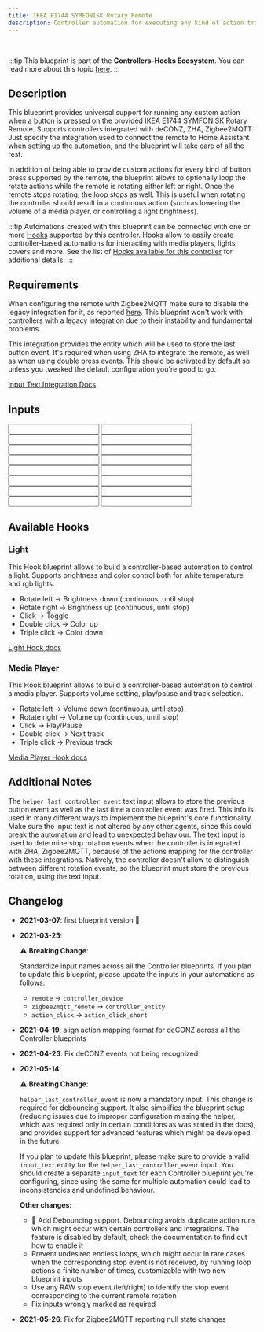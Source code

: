 ```yaml
---
title: IKEA E1744 SYMFONISK Rotary Remote
description: Controller automation for executing any kind of action triggered by the provided IKEA E1744 SYMFONISK Rotary Remote. Supports deCONZ, ZHA, Zigbee2MQTT.
---
```



<ImportCard id='ikea_e1744' category='controllers' />

<br />

:::tip
This blueprint is part of the **Controllers-Hooks Ecosystem**. You can read more about this topic [here](/docs/controllers-hooks-ecosystem).
:::

## Description

This blueprint provides universal support for running any custom action when a button is pressed on the provided IKEA E1744 SYMFONISK Rotary Remote. Supports controllers integrated with deCONZ, ZHA, Zigbee2MQTT. Just specify the integration used to connect the remote to Home Assistant when setting up the automation, and the blueprint will take care of all the rest.

In addition of being able to provide custom actions for every kind of button press supported by the remote, the blueprint allows to optionally loop the rotate actions while the remote is rotating either left or right. Once the remote stops rotating, the loop stops as well. This is useful when rotating the controller should result in a continuous action (such as lowering the volume of a media player, or controlling a light brightness).

:::tip
Automations created with this blueprint can be connected with one or more [Hooks](/docs/blueprints/hooks) supported by this controller.
Hooks allow to easily create controller-based automations for interacting with media players, lights, covers and more. See the list of [Hooks available for this controller](/docs/blueprints/controllers/ikea_e1744#available-hooks) for additional details.
:::

## Requirements

<Requirement id='deconz'  />
<Requirement id='zha'  />
<Requirement id='zigbee2mqtt'  >

When configuring the remote with Zigbee2MQTT make sure to disable the legacy integration for it, as reported [here](https://www.zigbee2mqtt.io/devices/E1744.html#legacy-integration). This blueprint won't work with controllers with a legacy integration due to their instability and fundamental problems.

</Requirement>
<Requirement  name='Input Text Integration' required='ZHA, Zigbee2MQTT'>

This integration provides the entity which will be used to store the last button event. It's required when using ZHA to integrate the remote, as well as when using double press events. This should be activated by default so unless you tweaked the default configuration you're good to go.

[Input Text Integration Docs](https://www.home-assistant.io/integrations/input_text/)

</Requirement>

## Inputs

<Input
  name='Integration'
  description='Integration used for connecting the remote with Home Assistant. Select one of the available values.'
  selector='select'
  required
/>
<Input
  name='Controller Device'
  description='The controller device to use for the automation. Choose a value only if the remote is integrated with deCONZ, ZHA.'
  selector='device'
  required='(deCONZ, ZHA)'
/>
<Input
  name='Controller Entity'
  description='The action sensor of the controller to use for the automation. Choose a value only if the remote is integrated with Zigbee2MQTT.'
  selector='entity'
  required='(Zigbee2MQTT)'
/>
<Input
  name='Rotate left'
  description='Action to run on rotate left.'
  selector='action'
/>
<Input
  name='Rotate left stop'
  description='Action to run on when stopping to rotate left the remote.'
  selector='action'
/>
<Input
  name='Rotate right'
  description='Action to run on rotate right.'
  selector='action'
/>
<Input
  name='Rotate right stop'
  description='Action to run on when stopping to rotate right the remote.'
  selector='action'
/>
<Input
  name='Remote - short press'
  description='Action to run on short remote press.'
  selector='action'
/>
<Input
  name='Remote - double press'
  description='Action to run on double remote press.'
  selector='action'
/>
<Input
  name='Remote - triple press'
  description='Action to run on triple remote press.'
  selector='action'
/>
<Input
  name='Rotate left - loop until stop'
  description='Loop the rotate left action until the rotation is stopped.'
  selector='boolean'
/>
<Input
  name='Rotate left - Maximum loop repeats'
  description='Maximum number of repeats for the custom action, when looping is enabled. Use it as a safety limit to prevent an endless loop in case the corresponding stop event is not received.'
  selector='number'
/>
<Input
  name='Rotate right - loop until stop'
  description='Loop the rotate right action until the rotation is stopped.'
  selector='boolean'
/>
<Input
  name='Rotate right - Maximum loop repeats'
  description='Maximum number of repeats for the custom action, when looping is enabled. Use it as a safety limit to prevent an endless loop in case the corresponding stop event is not received.'
  selector='number'
/>
<Input
  name='Helper - Last Controller Event'
  description='Input Text used to store the last event fired by the controller. See docs for more.'
  selector='entity'
  required
/>
<Input
  name='Helper - Debounce delay'
  description='Delay used for debouncing RAW controller events, by default set to 0. A value of 0 disables the debouncing feature. Increase this value if you notice custom actions or linked Hooks running multiple times when interacting with the device. When the controller needs to be debounced, usually a value of 100 is enough to remove all duplicate events.'
  selector='number'
/>

## Available Hooks

### Light

This Hook blueprint allows to build a controller-based automation to control a light. Supports brightness and color control both for white temperature and rgb lights.

- Rotate left -> Brightness down (continuous, until stop)
- Rotate right -> Brightness up (continuous, until stop)
- Click -> Toggle
- Double click -> Color up
- Triple click -> Color down

[Light Hook docs](/docs/blueprints/hooks/light)

### Media Player

This Hook blueprint allows to build a controller-based automation to control a media player. Supports volume setting, play/pause and track selection.

- Rotate left -> Volume down (continuous, until stop)
- Rotate right -> Volume up (continuous, until stop)
- Click -> Play/Pause
- Double click -> Next track
- Triple click -> Previous track

[Media Player Hook docs](/docs/blueprints/hooks/media_player)

## Additional Notes

The `helper_last_controller_event` text input allows to store the previous button event as well as the last time a controller event was fired. This info is used in many different ways to implement the blueprint's core functionality. Make sure the input text is not altered by any other agents, since this could break the automation and lead to unexpected behaviour.
The text input is used to determine stop rotation events when the controller is integrated with ZHA, Zigbee2MQTT, because of the actions mapping for the controller with these integrations. Natively, the controller doesn't allow to distinguish between different rotation events, so the blueprint must store the previous rotation, using the text input.

## Changelog

- **2021-03-07**: first blueprint version :tada:
- **2021-03-25**:

  :warning: **Breaking Change**:

  Standardize input names across all the Controller blueprints.
  If you plan to update this blueprint, please update the inputs in your automations as follows:

  - `remote` -> `controller_device`
  - `zigbee2mqtt_remote` -> `controller_entity`
  - `action_click` -> `action_click_short`

- **2021-04-19**: align action mapping format for deCONZ across all the Controller blueprints
- **2021-04-23**: Fix deCONZ events not being recognized
- **2021-05-14**:

  :warning: **Breaking Change**:

  `helper_last_controller_event` is now a mandatory input. This change is required for debouncing support. It also simplifies the blueprint setup (reducing issues due to improper configuration missing the helper, which was required only in certain conditions as was stated in the docs), and provides support for advanced features which might be developed in the future.

  If you plan to update this blueprint, please make sure to provide a valid `input_text` entity for the `helper_last_controller_event` input. You should create a separate `input_text` for each Controller blueprint you're configuring, since using the same for multiple automation could lead to inconsistencies and undefined behaviour.

  **Other changes:**

  - :tada: Add Debouncing support. Debouncing avoids duplicate action runs which might occur with certain controllers and integrations. The feature is disabled by default, check the documentation to find out how to enable it
  - Prevent undesired endless loops, which might occur in rare cases when the corresponding stop event is not received, by running loop actions a finite number of times, customizable with two new blueprint inputs
  - Use any RAW stop event (left/right) to identify the stop event corresponding to the current remote rotation
  - Fix inputs wrongly marked as required

- **2021-05-26**: Fix for Zigbee2MQTT reporting null state changes
